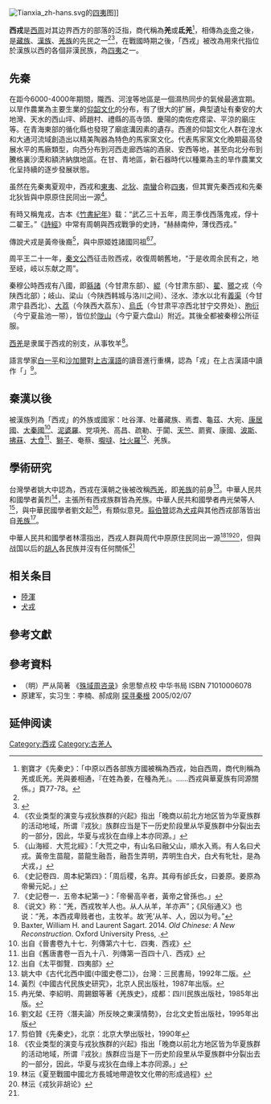 {{redirect2|戎|一個[[中國|中國]][[姓氏|姓氏]]|戎姓}}
{{Otheruses|other=笔名西戎的中国作家|西戎 (作家)}}
[[File:Tianxia_zh-hans.svg|thumb]]的[[四夷|四夷]]图]]

'''西戎'''是[[西周|西周]]对其边界西方的部落的泛指，商代稱為'''羌'''或'''氐羌'''<ref>劉寶才《先秦史》：「中原以西各部族方國被稱為西戎，始自西周，商代則稱為羌或氐羌。羌與姜相通，『在姓為姜，在種為羌』。……西戎與華夏族有同源關係。」頁77-78。</ref>，相傳為[[炎帝|炎帝]]之後，是[[藏族|藏族]]、[[漢族|漢族]]、[[羌族|羌族]]的先民之一<ref name="a" /><ref>{{Cite web|url=http://www.china.com.cn/culture/aboutchina/hz09/2009-09/24/content_18592527.htm|title=汉族名称的来历|accessdate=|deadurl=yes|archiveurl=https://archive.today/20180607102759/http://www.china.com.cn/culture/aboutchina/hz09/2009-09/24/content_18592527.htm|archivedate=2018年6月7日|df=}}</ref>，在戰國時期之後，「西戎」被改為用來代指位於漢族以西的各個非漢民族，為[[四夷|四夷]]之一。

== 先秦 ==
在距今6000-4000年期間，隴西、河湟等地區是一個濕热同步的氣候最適宜期。以旱作農業為主要生業的[[仰韶文化|仰韶文化]]的分布，有了很大的扩展，典型遺址有秦安的大地灣、天水的西山坪、師趙村、禮縣的高寺頭、慶陽的南佐疙瘩梁、平涼的廟庄等。在青海東部的循化縣也發現了廟底溝因素的遺存。西進的仰韶文化人群在湟水和大通河流域創造出以精美陶器為特色的馬家窯文化。代表馬家窯文化晚期最高發展水平的馬廠類型，向西分布到河西走廊西端的酒泉、安西等地，甚至向北分布到騰格裏沙漠和額济納旗地區。在甘、青地區，新石器時代以種粟為主的旱作農業文化呈持續的逐步發展狀態。

虽然在先秦夷夏观中，西戎和[[東夷|東夷]]、[[北狄|北狄]]、[[南蠻|南蠻]]合称[[四夷|四夷]]，但其實先秦西戎和先秦北狄皆與中原原住民同出一源<ref name="a">《农业类型的演变与戎狄族群的兴起》指出「晚商以前北方地区皆为华夏族群的活动地域，所谓『戎狄』族群应当是下一历史阶段里从华夏族群中分裂出去的一部分，因此，华夏与戎狄在血缘上本亦同源。」</ref>。

有時又稱鬼戎，古本《[[竹書紀年|竹書紀年]]》载：“武乙三十五年，周王季伐西落鬼戎，俘十二翟王。”《[[詩經|詩經]]》中常有周朝與西戎戰爭的史詩，“赫赫南仲，薄伐西戎。”

傳說犬戎是黃帝後裔<ref>《山海經．大荒北經》：「大荒之中，有山名曰融父山，順水入焉。有人名曰犬戎。黃帝生苗龍，苗龍生融吾，融吾生弄明，弄明生白犬，白犬有牝牡，是為犬戎，」</ref>，與中原姬姓諸國同祖<ref>《史記卷四．周本紀第四》：「周后稷，名弃。其母有邰氏女，曰姜原。姜原為帝嚳元妃。」</ref><ref>《史記卷一．五帝本紀第一》：「帝嚳高辛者，黃帝之曾孫也。」</ref>。

周平王二十一年，[[秦文公|秦文公]]西征击败西戎，收復周朝舊地，“于是收周余民有之，地至岐，岐以东献之周”。

秦穆公時西戎有八國，即[[緜諸|緜諸]]（今甘肃东部）、[[緄戎|緄]]（今甘肃东部）、[[翟戎|翟]]、[[豲戎|豲]]之戎（今陕西北部）；岐山、梁山（今陕西韩城与洛川之间）、泾水、漆水以北有[[義渠|義渠]]（今甘肃宁县西北）、[[大荔之戎|大荔]]（今陕西大荔东）、[[烏氏|烏氏]]（今甘肃平凉西北甘宁交界处）、[[朐衍国|朐衍]]（今宁夏盐池一带），皆位於[[陇山|陇山]]（今宁夏六盘山）附近。其後全都被秦穆公所征服。

[[西羌|西羌]]是隶属于西戎的别支，从事牧羊<ref>《说文》称：“羌，西戎牧羊人也。从人从羊，羊亦声”；《风俗通义》也说：“羌，本西戎卑贱者也，主牧羊。故‘羌’从羊、人，因以为号。”</ref>。

語言學家[[白一平|白一平]]和[[沙加爾|沙加爾]]對[[上古漢語|上古漢語]]的讀音進行重構，認為「戎」在上古漢語中讀作「{{IPA|*nuŋ}}」<ref>Baxter, William H. and Laurent Sagart. 2014. ''Old Chinese: A New Reconstruction''. Oxford University Press, {{ISBN|978-0-19-994537-5}}.</ref>。

== 秦漢以後 ==
被漢族列為「西戎」的外族或國家：吐谷渾、吐蕃藏族、焉耆、龜茲、大宛、[[康居|康居國]]、[[羅馬帝國|大秦國]]<ref>出自《晉書卷九十七．列傳第六十七．四夷．西戎》</ref>、[[尼波羅國|泥婆羅]]、党項羌、高昌、疏勒、于闐、[[天竺|天竺]]、罽賓、康國、[[波斯|波斯]]、[[拜占庭帝國|拂菻]]、[[阿拉伯帝國|大食]]<ref>出自《舊唐書卷一百九十八．列傳第一百四十八．西戎》</ref>、[[僧伽羅國|獅子]]、奄蔡、[[嚈噠帝國|嚈噠]]、[[吐火罗人|吐火羅]]<ref>出自《太平御覽．四夷部》</ref>、羌族。

==學術研究==
台灣學者姚大中認為，西戎在漢朝之後被改稱[[西羌|西羌]]，即[[羌族|羌族]]的前身<ref>姚大中《古代北西中國(中國史卷二)》，台灣：三民書局，1992年二版。</ref>。中華人民共和國學者黃烈<ref>黃烈《中國古代民族史研究》，北京人民出版社，1987年出版。</ref>，主張所有西戎族群皆為羌族。中華人民共和國學者冉光榮等人<ref>冉光榮、李紹明、周錫銀等著《羌族史》，成都：四川民族出版社，1985年出版。</ref>，與中華民國學者劉文起<ref>劉文起《王符〈潛夫論〉所反映之東漢情勢》，台北文史哲出版社，1995年出版</ref>，有類似意見。[[翦伯贊|翦伯贊]]認為[[犬戎|犬戎]]與其他西戎部落皆出自[[羌族|羌族]]<ref>剪伯贊《先秦史》，北京：北京大學出版社，1990年</ref>。

中華人民共和國學者林澐指出，西戎人群與周代中原原住民同出一源<ref name="a">《农业类型的演变与戎狄族群的兴起》指出「晚商以前北方地区皆为华夏族群的活动地域，所谓『戎狄』族群应当是下一历史阶段里从华夏族群中分裂出去的一部分，因此，华夏与戎狄在血缘上本亦同源。」</ref><ref name="b">林沄《夏至戰國中國北方長城地帶遊牧文化帶的形成過程》</ref><ref name="林沄">林沄《戎狄非胡论》</ref>，但與战国以后的[[胡人|胡人]]各民族并沒有任何關係<ref name="林沄"></ref>

== 相关条目 ==
* [[陸渾|陸渾]]
* [[犬戎|犬戎]]

== 參考文獻 ==
{{Reflist|30em}}

== 參考資料 ==
* （明）严从简著 《[[殊域周咨录|殊域周咨录]]》余思黎点校 中华书局 ISBN 71010006078 
* 原建军，实习生：李楠、郝成刚 [https://web.archive.org/web/20160314063928/http://www.xawb.com/gb/rbpaper/2005-02/07/content_473800.htm 探寻秦根] 2005/02/07

== 延伸阅读 ==
{{Wikisource further reading}}

{{Neolithic cultures of China}}

[[Category:西戎|Category:西戎]]
[[Category:古羌人|Category:古羌人]]